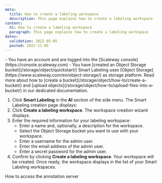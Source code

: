 ```yaml
---
meta:
  title: How to create a labeling workspace
  description: This page explains how to create a labeling workspace
content:
  h1: How to create a labeling workspace
  paragraph: This page explains how to create a labeling workspace
dates:
  validation: 2022-05-05
  posted: 2021-11-05
---
```


<Message type="requirement">
  - You have an account and are logged into the [Scaleway console](https://console.scaleway.com) 
  - You have [created an Object Storage bucket](/storage/object/quickstart/)
</Message>

<Message type="tip">
  Smart Labeling uses [Object Storage](https://www.scaleway.com/en/object-storage/) as storage platform. Read more about how to [create a bucket](/storage/object/how-to/create-a-bucket/) and [upload objects](/storage/object/how-to/upload-files-into-a-bucket/) in our dedicated documentation.
</Message>

1. Click **Smart Labeling** in the **AI** section of the side menu. The Smart Labeling creation page displays:
    <Lightbox src="scaleway-smart-labeling-splash.webp" alt="" />
2. Click **Create a labeling workspace**. The workspace creation wizard displays.
3. Enter the required information for your labeling workspace:
    * Enter a name and, optionally, a description for the workspace.
    * Select the Object Storage bucket you want to use with your workspace.
    * Enter a username for the admin user.
    * Enter the email address of the admin user. 
    * Enter a secret password for the admin user.
4. Confirm by clicking **Create a labeling workspace**. Your workspace will be created.
    Once ready, the workspace displays in the list of your Smart Labeling workspaces.


<Navigation title="See Also">
  <NextButton to="/ai/smart-labeling/how-to/access-annotation-server">How to access the annotation server</NextButton>
</Navigation>
